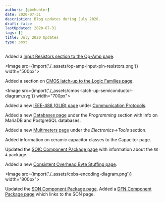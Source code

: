 ```yaml
---
authors: [gbmhunter]
date: 2020-07-31
description: Blog updates during July 2020.
draft: false
lastUpdated: 2020-07-31
tags: []
title: July 2020 Updates
type: post
---
```


Added a [Input Resistors section to the Op-Amp page](/electronics/components/op-amps#input-resistors).

<Image src={import('./_assets/op-amp-input-pin-resistors.png')} width="500px"></Image>

Added a section on [CMOS latch-up to the Logic Families page](/electronics/circuit-design/logic-families#latch-up).

<Image src={import('./_assets/cmos-latch-up-semiconductor-diagram.svg')} width="700px"></Image>

Added a new [IEEE-488 (GLIB) page](/electronics/communication-protocols/ieee-488-glib) under [Communication Protocols](/electronics/communication-protocols). 

Added a new [Databases page](/programming/databases) under the _Programming_ section with info on MariaDB and PostgreSQL databases.

Added a new [Multimeters page](/electronics/tools) under the _Electronics->Tools_ section.

Added information on ceramic capacitor classes to the Capacitor page.

Updated the [SOIC Component Package page](/pcb-design/component-packages/soic-component-package) with information about the `SO-4` package.

Added a new [Consistent Overhead Byte Stuffing page](/programming/serialization-formats/consistent-overhead-byte-stuffing-cobs).

<Image src={import('./_assets/cobs-encoding-diagram.png')} width="800px"></Image>

Updated the [SON Component Package page](/pcb-design/component-packages/son-component-package). Added a [DFN Component Package page](/pcb-design/component-packages/dfn-component-package) which links to the SON page.
